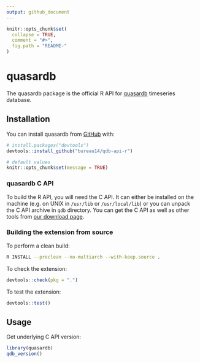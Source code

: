 ```yaml
---
output: github_document
---
```


<!-- README.md is generated from README.Rmd. Please edit that file -->

```r
knitr::opts_chunk$set(
  collapse = TRUE,
  comment = "#>",
  fig.path = "README-"
)
```

# quasardb

The quasardb package is the official R API for [quasardb](https://www.quasardb.net) timeseries database.

## Installation

<!-- TODO:
You can install the released version from CRAN with:
```r
install.packages("quasardb")
```
-->

You can install quasardb from [GitHub](https://github.com/bureau14/qdb-api-r) with:

```r
# install.packages("devtools")
devtools::install_github("bureau14/qdb-api-r")
```

```r
# default values
knitr::opts_chunk$set(message = TRUE)
```

### quasardb C API

To build the R API, you will need the C API. It can either be installed on the machine (e.g. on UNIX in `/usr/lib` or `/usr/local/lib`) or you can unpack the C API archive in `qdb` directory. You can get the C API as well as other tools from [our download page](https://www.quasardb.net/-Get-).

### Building the extension from source

To perform a clean build:
```bash
R INSTALL --preclean --no-multiarch --with-keep.source .
```

To check the extension:
```r
devtools::check(pkg = ".")
```

To test the extension:
```r
devtools::test()
```

## Usage

Get underlying C API version:

```r
library(quasardb)
qdb_version()
```
